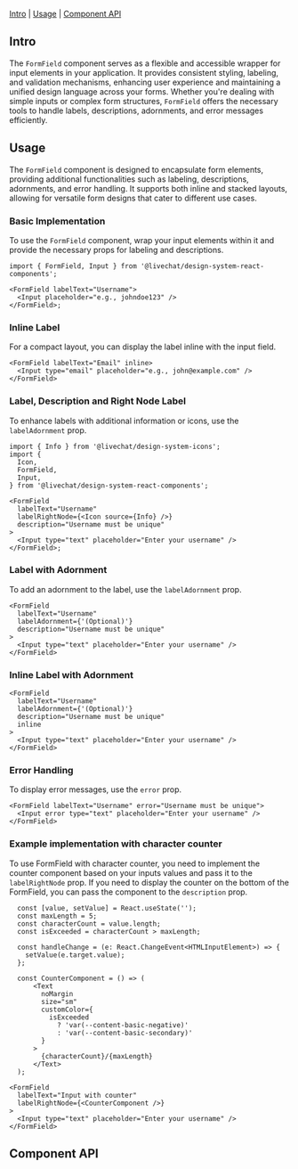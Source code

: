 
<Meta of={FormFieldStories} />

<Title>FormField</Title>

[Intro](#Intro) | [Usage](#Usage) | [Component API](#ComponentAPI)

## Intro <a id="Intro" />

The `FormField` component serves as a flexible and accessible wrapper for input elements in your application. It provides consistent styling, labeling, and validation mechanisms, enhancing user experience and maintaining a unified design language across your forms. Whether you're dealing with simple inputs or complex form structures, `FormField` offers the necessary tools to handle labels, descriptions, adornments, and error messages efficiently.

## Usage <a id="Usage" />

The `FormField` component is designed to encapsulate form elements, providing additional functionalities such as labeling, descriptions, adornments, and error handling. It supports both inline and stacked layouts, allowing for versatile form designs that cater to different use cases.

### Basic Implementation

To use the `FormField` component, wrap your input elements within it and provide the necessary props for labeling and descriptions.

```tsx
import { FormField, Input } from '@livechat/design-system-react-components';

<FormField labelText="Username">
  <Input placeholder="e.g., johndoe123" />
</FormField>;
```

<Canvas of={FormFieldStories.WithLabel} sourceState="none" />

### Inline Label

For a compact layout, you can display the label inline with the input field.

```tsx
<FormField labelText="Email" inline>
  <Input type="email" placeholder="e.g., john@example.com" />
</FormField>
```

<Canvas of={FormFieldStories.WithInlineLabel} sourceState="none" />

### Label, Description and Right Node Label

To enhance labels with additional information or icons, use the `labelAdornment` prop.

```tsx
import { Info } from '@livechat/design-system-icons';
import {
  Icon,
  FormField,
  Input,
} from '@livechat/design-system-react-components';

<FormField
  labelText="Username"
  labelRightNode={<Icon source={Info} />}
  description="Username must be unique"
>
  <Input type="text" placeholder="Enter your username" />
</FormField>;
```

<Canvas
  of={FormFieldStories.WithLabelDescriptionAndRightNode}
  sourceState="none"
/>

### Label with Adornment

To add an adornment to the label, use the `labelAdornment` prop.

```tsx
<FormField
  labelText="Username"
  labelAdornment={'(Optional)'}
  description="Username must be unique"
>
  <Input type="text" placeholder="Enter your username" />
</FormField>
```

<Canvas of={FormFieldStories.WithLabelAndLabelAdornment} sourceState="none" />

### Inline Label with Adornment

```tsx
<FormField
  labelText="Username"
  labelAdornment={'(Optional)'}
  description="Username must be unique"
  inline
>
  <Input type="text" placeholder="Enter your username" />
</FormField>
```

<Canvas
  of={FormFieldStories.WithInlineLabelAndLabelAdornment}
  sourceState="none"
/>

### Error Handling

To display error messages, use the `error` prop.

```tsx
<FormField labelText="Username" error="Username must be unique">
  <Input error type="text" placeholder="Enter your username" />
</FormField>
```

<Canvas of={FormFieldStories.TextFieldWithError} sourceState="none" />

### Example implementation with character counter

To use FormField with character counter, you need to implement the counter component based on your inputs values and pass it to the `labelRightNode` prop.
If you need to display the counter on the bottom of the FormField, you can pass the component to the `description` prop.

```tsx
  const [value, setValue] = React.useState('');
  const maxLength = 5;
  const characterCount = value.length;
  const isExceeded = characterCount > maxLength;

  const handleChange = (e: React.ChangeEvent<HTMLInputElement>) => {
    setValue(e.target.value);
  };

  const CounterComponent = () => (
      <Text
        noMargin
        size="sm"
        customColor={
          isExceeded
            ? 'var(--content-basic-negative)'
            : 'var(--content-basic-secondary)'
        }
      >
        {characterCount}/{maxLength}
      </Text>
  );

<FormField
  labelText="Input with counter"
  labelRightNode={<CounterComponent />}
>
  <Input type="text" placeholder="Enter your username" />
</FormField>
```

<Canvas of={FormFieldStories.WithCharacterCounter} sourceState="none" />

## Component API <a id="ComponentAPI" />

<ArgTypes of={FormFieldStories.Default} sort="requiredFirst" />
